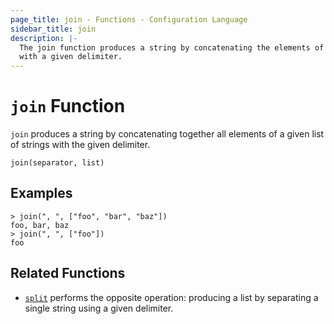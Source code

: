```yaml
---
page_title: join - Functions - Configuration Language
sidebar_title: join
description: |-
  The join function produces a string by concatenating the elements of a list
  with a given delimiter.
---
```


# `join` Function

`join` produces a string by concatenating together all elements of a given
list of strings with the given delimiter.

```hcl
join(separator, list)
```

## Examples

```shell-session
> join(", ", ["foo", "bar", "baz"])
foo, bar, baz
> join(", ", ["foo"])
foo
```

## Related Functions

- [`split`](/docs/hcl2/functions/string/split) performs the opposite operation: producing a list
  by separating a single string using a given delimiter.
